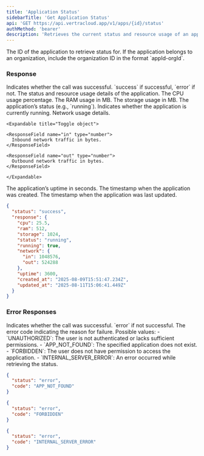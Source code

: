 ```yaml
---
title: 'Application Status'
sidebarTitle: 'Get Application Status'
api: 'GET https://api.vertracloud.app/v1/apps/{id}/status'
authMethod: 'bearer'
description: 'Retrieves the current status and resource usage of an application by its ID.'
---
```


<ParamField path="id" type="string" required>
  The ID of the application to retrieve status for. If the application belongs to an organization, include the organization ID in the format `appId-orgId`.
</ParamField>

### Response

<ResponseField name="status" type="string">
  Indicates whether the call was successful. `success` if successful, `error` if not.
</ResponseField>

<ResponseField name="response" type="object">
  The status and resource usage details of the application.

  <Expandable title="Toggle object">

  <ResponseField name="cpu" type="number">
    The CPU usage percentage.
  </ResponseField>

  <ResponseField name="ram" type="number">
    The RAM usage in MB.
  </ResponseField>

  <ResponseField name="storage" type="number">
    The storage usage in MB.
  </ResponseField>

  <ResponseField name="status" type="string">
    The application’s status (e.g., `running`).
  </ResponseField>

  <ResponseField name="running" type="boolean">
    Indicates whether the application is currently running.
  </ResponseField>

  <ResponseField name="network" type="object">
    Network usage details.

    <Expandable title="Toggle object">

    <ResponseField name="in" type="number">
      Inbound network traffic in bytes.
    </ResponseField>

    <ResponseField name="out" type="number">
      Outbound network traffic in bytes.
    </ResponseField>

    </Expandable>
  </ResponseField>

  <ResponseField name="uptime" type="number">
    The application’s uptime in seconds.
  </ResponseField>

  <ResponseField name="created_at" type="string" format="date-time">
    The timestamp when the application was created.
  </ResponseField>

  <ResponseField name="updated_at" type="string" format="date-time">
    The timestamp when the application was last updated.
  </ResponseField>

  </Expandable>
</ResponseField>

<ResponseExample>

```json Response
{
  "status": "success",
  "response": {
    "cpu": 25.5,
    "ram": 512,
    "storage": 1024,
    "status": "running",
    "running": true,
    "network": {
      "in": 1048576,
      "out": 524288
    },
    "uptime": 3600,
    "created_at": "2025-08-09T15:51:47.234Z",
    "updated_at": "2025-08-11T15:06:41.449Z"
  }
}
```

</ResponseExample>

### Error Responses

<ResponseField name="status" type="string">
  Indicates whether the call was successful. `error` if not successful.
</ResponseField>

<ResponseField name="code" type="string">
  The error code indicating the reason for failure. Possible values:
  - `UNAUTHORIZED`: The user is not authenticated or lacks sufficient permissions.
  - `APP_NOT_FOUND`: The specified application does not exist.
  - `FORBIDDEN`: The user does not have permission to access the application.
  - `INTERNAL_SERVER_ERROR`: An error occurred while retrieving the status.
</ResponseField>

<ResponseExample>

```json Error Response (404)
{
  "status": "error",
  "code": "APP_NOT_FOUND"
}
```

```json Error Response (401)
{
  "status": "error",
  "code": "FORBIDDEN"
}
```

```json Error Response (500)
{
  "status": "error",
  "code": "INTERNAL_SERVER_ERROR"
}
```

</ResponseExample>